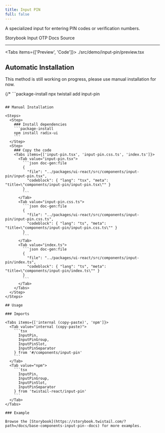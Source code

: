 ```yaml
---
title: Input PIN
full: false
---
```


A specialized input for entering PIN codes or verification numbers.

<Badges>
  <BadgeLink href="https://storybook.twistail.com/?path=/docs/base-components-input-pin--docs" external>
    Storybook
  </BadgeLink>
  <BadgeLink href="https://input-otp.rodz.dev" external>
    Input OTP Docs
  </BadgeLink>
  <BadgeLink href="https://github.com/riipandi/twistail/tree/main/packages/ui-react/src/components/input-pin" external>
    Source
  </BadgeLink>
</Badges>

---


<Tabs items={['Preview', 'Code']}>
  <Tab value="Preview" className="rounded-b-xl flex min-h-44 flex-wrap items-center justify-center gap-4 py-20 not-prose">
    <Demo />
  </Tab>
  <Tab value="Code">
    <include cwd lang="tsx">./src/demo/input-pin/preview.tsx</include>
  </Tab>
</Tabs>

## Automatic Installation

<Callout type='warn'>
  This method is still working on progress, please use manual installation for now.
</Callout>

{/* ```package-install
npx twistail add input-pin
``` */}

## Manual Installation

<Steps>
  <Step>
    ### Install dependencies
    ```package-install
    npm install radix-ui
    ```
  </Step>
  <Step>
    ### Copy the code
    <Tabs items={['input-pin.tsx', 'input-pin.css.ts', 'index.ts']}>
      <Tab value="input-pin.tsx">
        ```json doc-gen:file
        {
          "file": "../packages/ui-react/src/components/input-pin/input-pin.tsx",
          "codeblock": { "lang": "tsx", "meta": "title=\"components/input-pin/input-pin.tsx\"" }
        }
        ```
      </Tab>
      <Tab value="input-pin.css.ts">
        ```json doc-gen:file
        {
          "file": "../packages/ui-react/src/components/input-pin/input-pin.css.ts",
          "codeblock": { "lang": "ts", "meta": "title=\"components/input-pin/input-pin.css.ts\"" }
        }
        ```
      </Tab>
      <Tab value="index.ts">
        ```json doc-gen:file
        {
          "file": "../packages/ui-react/src/components/input-pin/index.ts",
          "codeblock": { "lang": "ts", "meta": "title=\"components/input-pin/index.ts\"" }
        }
        ```
      </Tab>
    </Tabs>
  </Step>
</Steps>

## Usage

### Imports

<Tabs items={['internal (copy-paste)', 'npm']}>
  <Tab value="internal (copy-paste)">
    ```tsx
      InputPin,
      InputPinGroup,
      InputPinSlot,
      InputPinSeparator
    } from '#/components/input-pin'
    ```
  </Tab>
  <Tab value="npm">
    ```tsx
      InputPin,
      InputPinGroup,
      InputPinSlot,
      InputPinSeparator
    } from 'twistail-react/input-pin'
    ```
  </Tab>
</Tabs>

### Example

Browse the [Storybook](https://storybook.twistail.com/?path=/docs/base-components-input-pin--docs) for more examples.
